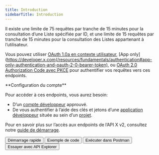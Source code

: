 ```yaml
---
title: Introduction
sidebarTitle: Introduction
---
```



Il existe une limite de 75 requêtes par tranche de 15 minutes pour la consultation d’une Liste spécifiée par ID, et une limite de 15 requêtes par tranche de 15 minutes pour la consultation des Listes appartenant à l’utilisateur.

Vous pouvez utiliser [OAuth 1.0a en contexte utilisateur](/fr/resources/fundamentals/authentication), \[App only]\(https://developer.x.com(/resources/fundamentals/authentication#app-only-authentication-and-oauth-2-0-bearer-token), ou [OAuth 2.0 Authorization Code avec PKCE](fr/resources/fundamentals/authentication#oauth-2-0-authorization-code-flow-with-pkce-2) pour authentifier vos requêtes vers ces endpoints. 

<Note>
  **Configuration du compte**

  Pour accéder à ces endpoints, vous aurez besoin:

  - D’un [compte développeur](https://developer.x.com/en/portal/petition/essential/basic-info) approuvé.
  - De vous authentifier à l’aide des clés et jetons d’une [application développeur](/fr/resources/fundamentals/developer-apps) située au sein d’un [projet](/fr/resources/fundamentals/projects). 

  Pour en savoir plus sur l’accès aux endpoints de l’API X v2, consultez notre [guide de démarrage](/fr/x-api/getting-started/getting-access).
</Note>

<div className="flex space-x-2">
  <Button href="/fr/x-api/lists/manage-lists/quickstart">
    Démarrage rapide
  </Button>

  <Button href="https://github.com/xdevplatform/Twitter-API-v2-sample-code">
    Exemple de code
  </Button>

  <Button href="https://app.getpostman.com/run-collection/9956214-784efcda-ed4c-4491-a4c0-a26470a67400">
    Exécuter dans Postman
  </Button>

  <Button href="https://developer.x.com/apitools/api?endpoint=/2/lists/%7Bid%7D&method=get">
    Essayer avec API Explorer
  </Button>
</div>

